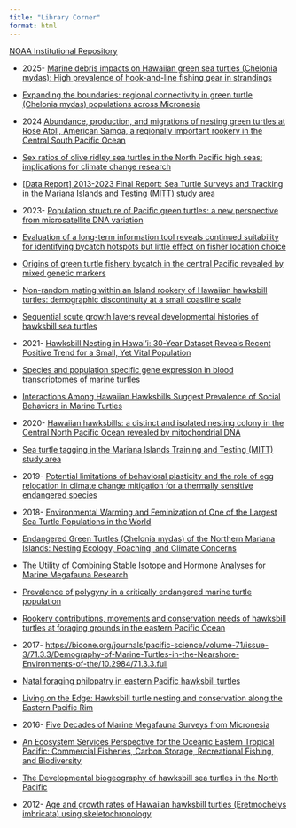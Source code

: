 ```yaml
---
title: "Library Corner"
format: html
---
```


[NOAA Institutional Repository](https://repository.library.noaa.gov/){.external target="_blank"}

-   2025- [Marine debris impacts on Hawaiian green sea turtles (Chelonia mydas): High prevalence of hook-and-line fishing gear in strandings](https://www.sciencedirect.com/science/article/pii/S0025326X25003443){.external target="_blank"}

-   [Expanding the boundaries: regional connectivity in green turtle (Chelonia mydas) populations across Micronesia](https://www.frontiersin.org/journals/marine-science/articles/10.3389/fmars.2025.1558792/full)

-   2024 [Abundance, production, and migrations of nesting green turtles at Rose Atoll, American Samoa, a regionally important rookery in the Central South Pacific Ocean](https://www.frontiersin.org/journals/marine-science/articles/10.3389/fmars.2024.1403240/full){.external target="_blank"}

-   [Sex ratios of olive ridley sea turtles in the North Pacific high seas: implications for climate change research](https://www.int-res.com/abstracts/meps/v748/meps14703)

-   [\[Data Report\] 2013-2023 Final Report: Sea Turtle Surveys and Tracking in the Mariana Islands and Testing (MITT) study area](https://repository.library.noaa.gov/view/noaa/61493)

-   2023- [Population structure of Pacific green turtles: a new perspective from microsatellite DNA variation](https://www.frontiersin.org/journals/marine-science/articles/10.3389/fmars.2023.1116941/full){.external target="_blank"}

-   [Evaluation of a long-term information tool reveals continued suitability for identifying bycatch hotspots but little effect on fisher location choice](https://www.sciencedirect.com/science/article/pii/S0006320723000125?via%3Dihub)

-   [Origins of green turtle fishery bycatch in the central Pacific revealed by mixed genetic markers](https://www.frontiersin.org/journals/marine-science/articles/10.3389/fmars.2023.1112842/full)

-   [Non-random mating within an Island rookery of Hawaiian hawksbill turtles: demographic discontinuity at a small coastline scale](https://royalsocietypublishing.org/doi/10.1098/rsos.221547)

-   [Sequential scute growth layers reveal developmental histories of hawksbill sea turtles](https://link.springer.com/article/10.1007/s00227-023-04229-w)

-   2021- [Hawksbill Nesting in Hawai'i: 30-Year Dataset Reveals Recent Positive Trend for a Small, Yet Vital Population](https://www.frontiersin.org/journals/marine-science/articles/10.3389/fmars.2021.770424/full)

-   [Species and population specific gene expression in blood transcriptomes of marine turtles](https://bmcgenomics.biomedcentral.com/articles/10.1186/s12864-021-07656-5)

-   [Interactions Among Hawaiian Hawksbills Suggest Prevalence of Social Behaviors in Marine Turtles](https://bioone.org/journals/chelonian-conservation-and-biology/volume-20/issue-2/CCB-1481.1/Interactions-Among-Hawaiian-Hawksbills-Suggest-Prevalence-of-Social-Behaviors-in/10.2744/CCB-1481.1.short)

-   2020- [Hawaiian hawksbills: a distinct and isolated nesting colony in the Central North Pacific Ocean revealed by mitochondrial DNA](https://link.springer.com/article/10.1007/s10592-020-01287-1){.external target="_blank"}

-   [Sea turtle tagging in the Mariana Islands Training and Testing (MITT) study area](https://repository.library.noaa.gov/view/noaa/23886){.external target="_blank"}

-   2019- [Potential limitations of behavioral plasticity and the role of egg relocation in climate change mitigation for a thermally sensitive endangered species](https://onlinelibrary.wiley.com/doi/full/10.1002/ece3.4774)

-   2018- [Environmental Warming and Feminization of One of the Largest Sea Turtle Populations in the World](https://www.cell.com/current-biology/fulltext/S0960-9822(17)31539-7?inline-read-more=){.external target="_blank"}

-   [Endangered Green Turtles (Chelonia mydas) of the Northern Mariana Islands: Nesting Ecology, Poaching, and Climate Concerns](https://www.frontiersin.org/journals/marine-science/articles/10.3389/fmars.2017.00428/full)

-   [The Utility of Combining Stable Isotope and Hormone Analyses for Marine Megafauna Research](https://www.frontiersin.org/journals/marine-science/articles/10.3389/fmars.2018.00338/full)

-   [Prevalence of polygyny in a critically endangered marine turtle population](https://www.sciencedirect.com/science/article/abs/pii/S0022098117304501#:~:text=Using%20six%20highly%20polymorphic%20microsatellite,a%20common%20mating%20structure%20for)

-   [Rookery contributions, movements and conservation needs of hawksbill turtles at foraging grounds in the eastern Pacific Ocean](https://www.int-res.com/abstracts/meps/v586/meps12391)

-   2017- <https://bioone.org/journals/pacific-science/volume-71/issue-3/71.3.3/Demography-of-Marine-Turtles-in-the-Nearshore-Environments-of-the/10.2984/71.3.3.full>

-   [Natal foraging philopatry in eastern Pacific hawksbill turtles](https://royalsocietypublishing.org/doi/10.1098/rsos.170153)

-   [Living on the Edge: Hawksbill turtle nesting and conservation along the Eastern Pacific Rim](https://www.scielo.cl/scielo.php?pid=S0718-560X2017000300007&script=sci_arttext)

-   2016- [Five Decades of Marine Megafauna Surveys from Micronesia](https://www.frontiersin.org/journals/marine-science/articles/10.3389/fmars.2015.00116/full)

-   [An Ecosystem Services Perspective for the Oceanic Eastern Tropical Pacific: Commercial Fisheries, Carbon Storage, Recreational Fishing, and Biodiversity](https://www.frontiersin.org/journals/marine-science/articles/10.3389/fmars.2016.00050/full)

-   [The Developmental biogeography of hawksbill sea turtles in the North Pacific](https://onlinelibrary.wiley.com/doi/full/10.1002/ece3.2034)

-   2012- [Age and growth rates of Hawaiian hawksbill turtles (Eretmochelys imbricata) using skeletochronology](https://link.springer.com/article/10.1007/s00227-012-2058-7)
